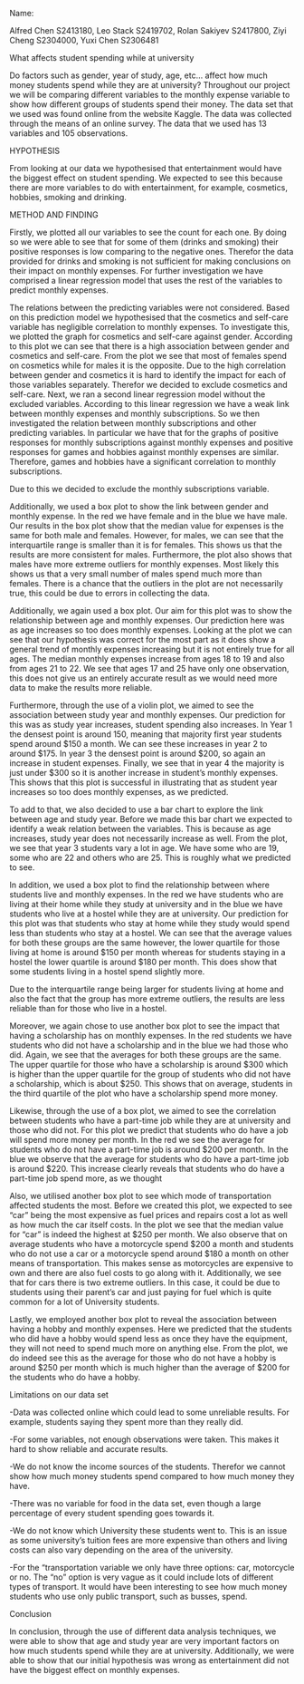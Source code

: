 Name:

Alfred Chen S2413180,
Leo Stack S2419702,
Rolan Sakiyev S2417800,
Ziyi Cheng S2304000,
Yuxi Chen S2306481


What affects student spending while at university

Do factors such as gender, year of study, age, etc... affect how much money students spend while they are at university? Throughout our project we will be comparing different variables to the monthly expense variable to show how different groups of students spend their money. The data set that we used was found online from the website Kaggle. The data was collected through the means of an online survey. The data that we used has 13 variables and 105 observations.

HYPOTHESIS

From looking at our data we hypothesised that entertainment would have the biggest effect on student spending. We expected to see this because there are more variables to do with entertainment, for example, cosmetics, hobbies, smoking and drinking.

METHOD AND FINDING

Firstly, we plotted all our variables to see the count for each one. By doing so we were able to see that for some of them (drinks and smoking) their positive responses is low comparing to the negative ones. Therefor the data provided for drinks and smoking is not sufficient for making conclusions on their impact on monthly expenses. For further investigation we have comprised a linear regression model that uses the rest of the variables to predict monthly expenses. 

The relations between the predicting variables were not considered. Based on this prediction model we hypothesised that the cosmetics and self-care variable has negligible correlation to monthly expenses. To investigate this, we plotted the graph for cosmetics and self-care against gender. According to this plot we can see that there is a high association between gender and cosmetics and self-care. From the plot we see that most of females spend on cosmetics while for males it is the opposite. Due to the high correlation between gender and cosmetics it is hard to identify the impact for each of those variables separately. Therefor we decided to exclude cosmetics and self-care. Next, we ran a second linear regression model without the excluded variables. According to this linear regression we have a weak link between monthly expenses and monthly subscriptions. So we then investigated the relation between monthly subscriptions and other predicting variables. In particular we have that for the graphs of positive responses for monthly subscriptions against monthly expenses and positive responses for games and hobbies against monthly expenses are similar. Therefore, games and hobbies have a significant correlation to monthly subscriptions.

Due to this we decided to exclude the monthly subscriptions variable. 

Additionally, we used a box plot to show the link between gender and monthly expense. In the red we have female and in the blue we have male. Our results in the box plot show that the median value for expenses is the same for both male and females. However, for males, we can see that the interquartile range is smaller than it is for females. This shows us that the results are more consistent for males. Furthermore, the plot also shows that males have more extreme outliers for monthly expenses. Most likely this shows us that a very small number of males spend much more than females. There is a chance that the outliers in the plot are not necessarily true, this could be due to errors in collecting the data.

Additionally, we again used a box plot. Our aim for this plot was to show the relationship between age and monthly expenses. Our prediction here was as age increases so too does monthly expenses. Looking at the plot we can see that our hypothesis was correct for the most part as it does show a general trend of monthly expenses increasing but it is not entirely true for all ages. The median monthly expenses increase from ages 18 to 19 and also from ages 21 to 22. We see that ages 17 and 25 have only one observation, this does not give us an entirely accurate result as we would need more data to make the results more reliable. 



Furthermore, through the use of a violin plot, we aimed to see the association between study year and monthly expenses. Our prediction for this was as study year increases, student spending also increases. In Year 1 the densest point is around 150, meaning that majority first year students spend around $150 a month. We can see these increases in year 2 to around $175. In year 3 the densest point is around $200, so again an increase in student expenses. Finally, we see that in year 4 the majority is just under $300 so it is another increase in student's monthly expenses. This shows that this plot is successful in illustrating that as student year increases so too does monthly expenses, as we predicted.

To add to that, we also decided to use a bar chart to explore the link between age and study year. Before we made this bar chart we expected to identify a weak relation between the variables. This is because as age increases, study year does not necessarily increase as well. From the plot, we see that year 3 students vary a lot in age. We have some who are 19, some who are 22 and others who are 25. This is roughly what we predicted to see.



In addition, we used a box plot  to find the relationship between where students live and monthly expenses. In the red we have students who are living at their home while they study at university and in the blue we have students who live at a hostel while they are at university. Our prediction for this plot was that students who stay at home while they study would spend less than students who stay at a hostel. We can see that the average values for both these groups are the same however, the lower quartile for those living at home is around $150 per month whereas for students staying in a hostel the lower quartile is around $180 per month. This does show that some students living in a hostel spend slightly more. 



Due to the interquartile range being larger for students living at home and also the fact that the group has more extreme outliers, the results are less reliable than for those who live in a hostel.



Moreover, we again chose to use another box plot to see the impact that having a scholarship has on monthly expenses. In the red students we have students who did not have a scholarship and in the blue we had those who did. Again, we see that the averages for both these groups are the same. The upper quartile for those who have a scholarship is around $300 which is higher than the upper quartile for the group of students who did not have a scholarship, which is about $250. This shows that on average, students in the third quartile of the plot who have a scholarship spend more money.



Likewise, through the use of a box plot, we aimed to see the correlation between students who have a part-time job while they are at university and those who did not. For this plot we predict that students who do have a job will spend more money per month. In the red we see the average for students who do not have a part-time job is around $200 per month. In the blue we observe that the average for students who do have a part-time job is around $220. This increase clearly reveals that students who do have a part-time job spend more, as we thought

Also, we utilised another box plot to see which mode of transportation affected students the most. Before we created this plot, we expected to see  “car” being the most expensive as fuel prices and repairs cost a lot as well as how much the car itself costs. In the plot we see that the median value for “car” is indeed the highest at $250 per month. We also observe that on average students who have a motorcycle spend $200 a month and students who do not use a car or a motorcycle spend around $180 a month on other means of transportation. This makes sense as motorcycles are expensive to own and there are also fuel costs to go along with it. Additionally, we see that for cars there is two extreme outliers. In this case, it could be due to students using their parent's car and just paying for fuel which is quite common for a lot of University students.

Lastly, we employed another box plot to reveal the association between having a hobby and monthly expenses. Here we predicted that the students who did have a hobby would spend less as once they have the equipment, they will not need to spend much more on anything else. From the plot, we do indeed see this as the average for those who do not have a hobby is around $250 per month which is much higher than the average of $200 for the students who do have a hobby.

Limitations on our data set 

-Data was collected online which could lead to some unreliable results. For example, students saying they spent more than they really did. 

-For some variables, not enough observations were taken. This makes it hard to show reliable and accurate results.

-We do not know the income sources of the students. Therefor we cannot show how much money students spend compared to how much money they have. 

-There was no variable for food in the data set, even though a large percentage of every student spending goes towards it.

-We do not know which University these students went to. This is an issue as some university's tuition fees are more expensive than others and living costs can also vary depending on the area of the university. 

-For the “transportation variable we only have three options: car, motorcycle or no. The “no” option is very vague as it could include lots of different types of transport. It would have been interesting to see how much money students who use only public transport, such as busses, spend.

Conclusion

In conclusion, through the use of different data analysis techniques, we were able to show that age and study year are very important factors on how much students spend while they are at university. Additionally, we were able to show that our initial hypothesis was wrong as entertainment did not have the biggest effect on monthly expenses.